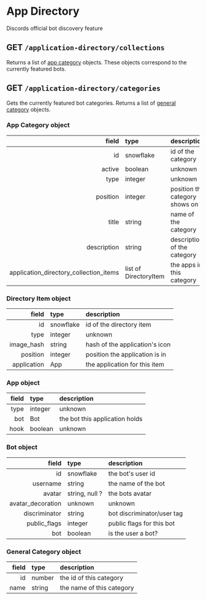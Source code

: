 # App Directory

Discords official bot discovery feature

## GET `/application-directory/collections`
Returns a list of [app category](#app-category-object) objects.
These objects correspond to the currently featured bots.

## GET `/application-directory/categories`
Gets the currently featured bot categories.
Returns a list of [general category](#general-category-object) objects.

### App Category object
| field | type | description |
| --: | :-- | :-- |
| id | snowflake | id of the category |
| active | boolean | unknown |
| type | integer | unknown |
| position | integer | position the category shows on |
| title | string | name of the category |
| description | string | description of the category |
| application_directory_collection_items | list of DirectoryItem | the apps in this category |

### Directory Item object
| field | type | description |
| --: | :-- | :-- |
| id | snowflake | id of the directory item |
| type | integer | unknown |
| image_hash | string | hash of the application's icon |
| position | integer | position the application is in |
| application | App | the application for this item |

### App object
| field | type | description |
| --: | :-- | :-- |
| type | integer | unknown |
| bot | Bot | the bot this application holds |
| hook | boolean | unknown |

### Bot object
| field | type | description |
| --: | :-- | :-- |
| id | snowflake | the bot's user id |
| username | string | the name of the bot |
| avatar | string, null ? | the bots avatar |
| avatar_decoration | unknown | unknown |
| discriminator | string | bot discriminator/user tag |
| public_flags | integer | public flags for this bot |
| bot | boolean | is the user a bot?

### General Category object
| field | type | description |
| --: | :-- | :-- |
| id | number | the id of this category
| name | string | the name of this category